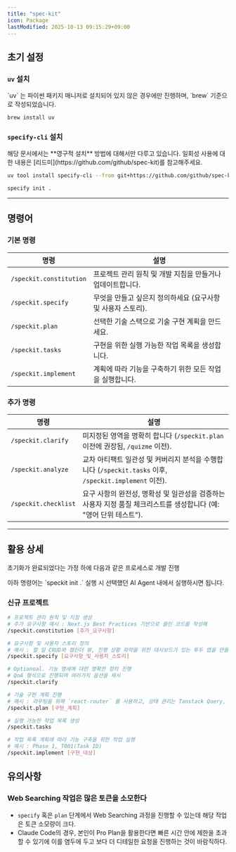 ```yaml
---
title: "spec-kit"
icon: Package
lastModified: 2025-10-13 09:15:29+09:00
---
```


## 초기 설정

### `uv` 설치

<Callout type="error">
  `uv` 는 파이썬 패키지 매니저로 설치되어 있지 않은 경우에만 진행하며, `brew`
  기준으로 작성되었습니다.
</Callout>

```sh
brew install uv
```

### `specify-cli` 설치

<Callout>
  해당 문서에서는 **영구적 설치** 방법에 대해서만 다루고 있습니다. 일회성 사용에
  대한 내용은 [리드미](https://github.com/github/spec-kit)를 참고해주세요.
</Callout>

```sh
uv tool install specify-cli --from git+https://github.com/github/spec-kit.git

specify init .
```

---

## 명령어

### 기본 명령

| 명령                    | 설명                                                         |
| ----------------------- | ------------------------------------------------------------ |
| `/speckit.constitution` | 프로젝트 관리 원칙 및 개발 지침을 만들거나 업데이트합니다.   |
| `/speckit.specify`      | 무엇을 만들고 싶은지 정의하세요 (요구사항 및 사용자 스토리). |
| `/speckit.plan`         | 선택한 기술 스택으로 기술 구현 계획을 만드세요.              |
| `/speckit.tasks`        | 구현을 위한 실행 가능한 작업 목록을 생성합니다.              |
| `/speckit.implement`    | 계획에 따라 기능을 구축하기 위한 모든 작업을 실행합니다.     |

### 추가 명령

| 명령                 | 설명                                                                                                               |
| -------------------- | ------------------------------------------------------------------------------------------------------------------ |
| `/speckit.clarify`   | 미지정된 영역을 명확히 합니다 (`/speckit.plan` 이전에 권장됨, `/quizme` 이전).                                     |
| `/speckit.analyze`   | 교차 아티팩트 일관성 및 커버리지 분석을 수행합니다 (`/speckit.tasks` 이후, `/speckit.implement` 이전).             |
| `/speckit.checklist` | 요구 사항의 완전성, 명확성 및 일관성을 검증하는 사용자 지정 품질 체크리스트를 생성합니다 (예: "영어 단위 테스트"). |

---

## 활용 상세

초기화가 완료되었다는 가정 하에 다음과 같은 프로세스로 개발 진행

<Callout>
  이하 명령어는 `speckit init .` 실행 시 선택했던 AI Agent 내에서 실행하시면
  됩니다.
</Callout>

### 신규 프로젝트

```sh
# 프로젝트 관리 원칙 및 지침 생성
# 추가 요구사항 예시 : Next.js Best Practices 기반으로 클린 코드를 작성해
/speckit.constitution [추가_요구사항]

# 요구사항 및 사용자 스토리 정의
# 예시 : 할 일 CRUD와 캘린더 뷰, 진행 상황 파악을 위한 대시보드가 있는 투두 앱을 만들거야.
/speckit.specify [요구사항_및_사용자_스토리]

# Optionoal. 기능 명세에 대한 명확한 정의 진행
# QnA 형식으로 진행되며 여러가지 옵션을 제시
/speckit.clarify

# 기술 구현 계획 진행
# 예시 : 라우팅을 위해 `react-router` 를 사용하고, 상태 관리는 Tanstack Query, Zustand를 활용하며 백엔드는 Supabase로 구현해줘
/speckit.plan [구현_계획]

# 실행 가능한 작업 목록 생성
/speckit.tasks

# 작업 목록 계획에 따라 기능 구축을 위한 작업 실행
# 예시 : Phase 1, T001(Task ID)
/speckit.implement [구현_대상]
```

## 유의사항

### Web Searching 작업은 많은 토큰을 소모한다

- `specify` 혹은 `plan` 단계에서 Web Searching 과정을 진행할 수 있는데 해당 작업은 토큰 소모량이 크다.
- Claude Code의 경우, 본인이 Pro Plan을 활용한다면 빠른 시간 안에 제한을 초과할 수 있기에 이를 염두에 두고 보다 더 디테일한 요청을 진행하는 것이 바람직하다.

